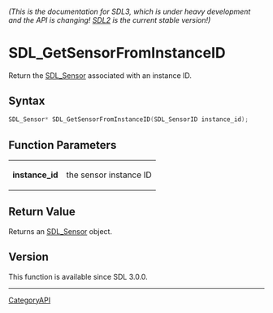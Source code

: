 ====== (This is the documentation for SDL3, which is under heavy development and the API is changing! [https://wiki.libsdl.org/ SDL2] is the current stable version!) ======
= SDL_GetSensorFromInstanceID =

Return the [[SDL_Sensor]] associated with an instance ID.

== Syntax ==

<syntaxhighlight lang='c'>
SDL_Sensor* SDL_GetSensorFromInstanceID(SDL_SensorID instance_id);
</syntaxhighlight>

== Function Parameters ==

{|
|'''instance_id'''
|the sensor instance ID
|}

== Return Value ==

Returns an [[SDL_Sensor]] object.

== Version ==

This function is available since SDL 3.0.0.

----
[[CategoryAPI]]



